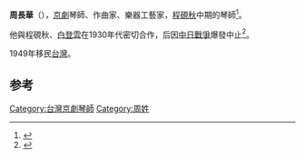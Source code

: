 {{Expand|time=2017-08-22T10:59:11+00:00}}
'''周長華'''（{{bd|？||？}}），[[京劇|京劇]]琴師、作曲家、樂器工藝家，[[程硯秋|程硯秋]]中期的琴師<ref>{{Cite book|title=传统京剧京胡伴奏艺术研究 音乐人类学视野的个案分析|last=赵志安著|first=|publisher=长沙：湖南文艺出版社|year=2005年4月|isbn=7-5404-3474-0|location=|pages=160}}</ref>。

他與程硯秋、[[白登雲|白登雲]]在1930年代密切合作，后因[[中国抗日战争|中日戰爭]]爆發中止<ref>{{Cite book|title=名人彩虹|last=莫振良编|first=|publisher=天津：天津人民出版社|year=2011年1月|isbn=978-7-201-02963-4|location=|pages=178}}</ref>。

1949年移民[[台灣|台灣]]。

==参考==
{{reflist}}
[[Category:台灣京劇琴師|Category:台灣京劇琴師]]
[[Category:周姓|Category:周姓]]